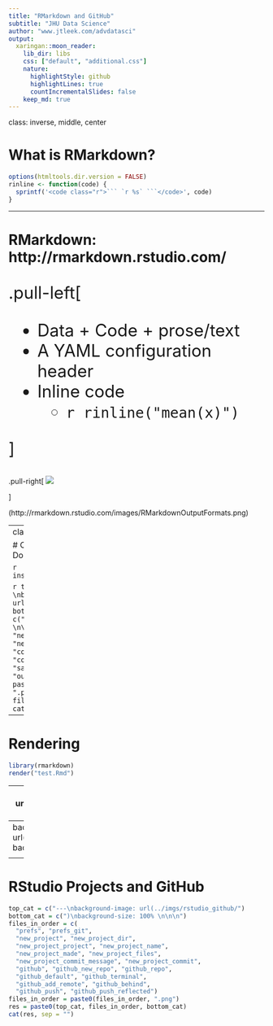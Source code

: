```yaml
---
title: "RMarkdown and GitHub"
subtitle: "JHU Data Science"
author: "www.jtleek.com/advdatasci"
output:
  xaringan::moon_reader:
    lib_dir: libs
    css: ["default", "additional.css"]
    nature:
      highlightStyle: github
      highlightLines: true
      countIncrementalSlides: false
    keep_md: true
---
```

class: inverse, middle, center



# What is RMarkdown?

```r
options(htmltools.dir.version = FALSE)
rinline <- function(code) { 
  sprintf('<code class="r">``` `r %s` ```</code>', code) 
}
```

---

# RMarkdown: http://rmarkdown.rstudio.com/


<div style="font-size:25pt;">
.pull-left[
  
- Data + Code + prose/text
- A YAML configuration header
- Inline code
    - `r rinline("mean(x)")`

]
</div>

.pull-right[ 
![](../imgs/rmarkdown/RMarkdownOutputFormats.png)

]

(http://rmarkdown.rstudio.com/images/RMarkdownOutputFormats.png)

---
class: inverse, middle, center

# Creating RMarkdown Documents in RStudio 

```r
install.packages("rmarkdown")
```

```r
top_cat = c("---\nbackground-image: url(../imgs/rmarkdown/")
bottom_cat = c(")\nbackground-size: 100% \n\n\n")
files_in_order = c(
  "new_rmarkdown", "new_template",
  "yaml", "code_chunk", 
  "code_chunk_plot", "knit", 
  "saving_file", "rmarkdown", 
  "output")
files_in_order = paste0(files_in_order, ".png")
res = paste0(top_cat, files_in_order, bottom_cat)
cat(res, sep = "")
```

---

# Rendering


  
```r
library(rmarkdown)
render("test.Rmd")
```




<!-- here is the github stuff --> 

---
background-image: url(../imgs/github/gh.png)
background-size: 100% 



```r
top_cat = c("---\nbackground-image: url(../imgs/github/")
bottom_cat = c(")\nbackground-size: 100% \n\n\n")
files_in_order = c(
  "files", "readme_box", "readme", 
  "raw_box", "raw", "issues_box", "issues",
  "branches_box", "branches", 
  "recent_commit_box", "recent_commit",
  "contributors_box", "contributors", 
  "commits_box", "commits", 
  "releases_box", "releases", 
  "fork_box", "fork", "fork2",
  "forked", "fork_commit_ahead", 
  "clone",
  "pull_request_box")
files_in_order = paste0(files_in_order, ".png")
res = paste0(top_cat, files_in_order, bottom_cat)
cat(res, sep = "")
```


---
background-image: url(../imgs/github/pull_request_output.png)
background-size: 100% 

<div style="color: blue; font-size: 30pt; background-color: #ffffff;">After making some changes adding, committing, pushing</div>



---

# RStudio Projects and GitHub

```r
top_cat = c("---\nbackground-image: url(../imgs/rstudio_github/")
bottom_cat = c(")\nbackground-size: 100% \n\n\n")
files_in_order = c(
  "prefs", "prefs_git",
  "new_project", "new_project_dir", 
  "new_project_project", "new_project_name", 
  "new_project_made", "new_project_files", 
  "new_project_commit_message", "new_project_commit",
  "github", "github_new_repo", "github_repo", 
  "github_default", "github_terminal", 
  "github_add_remote", "github_behind",
  "github_push", "github_push_reflected")
files_in_order = paste0(files_in_order, ".png")
res = paste0(top_cat, files_in_order, bottom_cat)
cat(res, sep = "")
```



